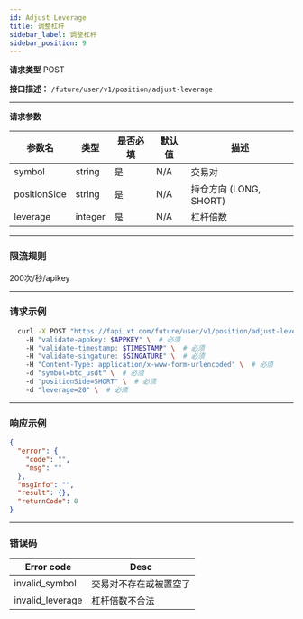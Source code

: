 ```yaml
---
id: Adjust Leverage
title: 调整杠杆
sidebar_label: 调整杠杆
sidebar_position: 9
---
```


**请求类型** POST

**接口描述：** `/future/user/v1/position/adjust-leverage`

---

**请求参数**

| 参数名       | 类型     | 是否必填 | 默认值 | 描述                 |
| ------------ | -------- | -------- | ------ | -------------------- |
| symbol       | string   | 是       | N/A    | 交易对               |
| positionSide | string   | 是       | N/A    | 持仓方向 (LONG, SHORT) |
| leverage     | integer  | 是       | N/A    | 杠杆倍数             |

---

### 限流规则

200次/秒/apikey

---

### 请求示例
```bash
  curl -X POST "https://fapi.xt.com/future/user/v1/position/adjust-leverage"
    -H "validate-appkey: $APPKEY" \  # 必须
    -H "validate-timestamp: $TIMESTAMP" \  # 必须
    -H "validate-singature: $SINGATURE" \  # 必须
    -H "Content-Type: application/x-www-form-urlencoded" \  # 必须
    -d "symbol=btc_usdt" \  # 必须
    -d "positionSide=SHORT" \  # 必须
    -d "leverage=20" \  # 必须
```

---

### 响应示例

```json title="Response"
{
  "error": {
    "code": "",
    "msg": ""
  },
  "msgInfo": "",
  "result": {},
  "returnCode": 0
}
```

---

### 错误码

| **Error code**               | **Desc**                       |
| ---------------------------- | ------------------------------ |
| invalid_symbol               | 交易对不存在或被置空了            |
| invalid_leverage | 杠杆倍数不合法 |
